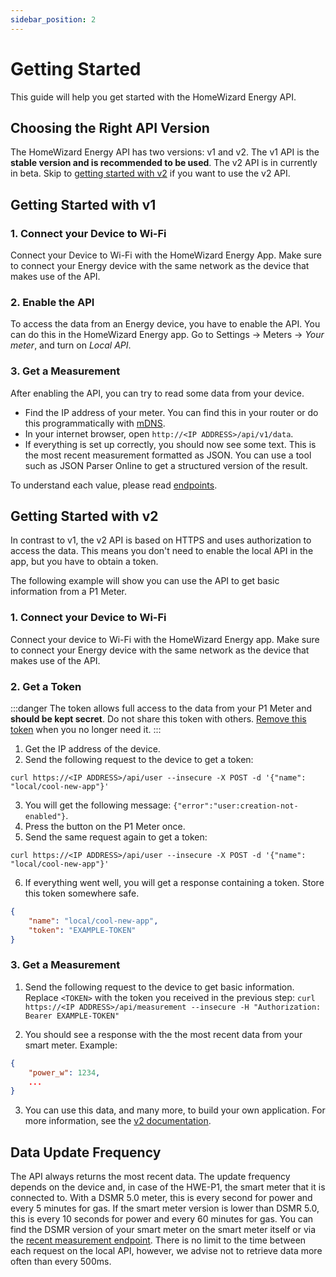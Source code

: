 ```yaml
---
sidebar_position: 2
---
```



# Getting Started

This guide will help you get started with the HomeWizard Energy API.

## Choosing the Right API Version

The HomeWizard Energy API has two versions: v1 and v2. The v1 API is the **stable version and is recommended to be used**. The v2 API is in currently in beta. Skip to [getting started with v2](#getting-started-with-v2) if you want to use the v2 API.

## Getting Started with v1

### 1. Connect your Device to Wi-Fi

Connect your Device to Wi-Fi with the <Link href="https://www.homewizard.nl/energy">HomeWizard Energy App</Link>. Make sure to connect your Energy device with the same network as the device that makes use of the API.

### 2. Enable the API

To access the data from an Energy device, you have to enable the API. You can do this in the <Link href="https://www.homewizard.nl/energy">HomeWizard Energy app</Link>. Go to Settings → Meters → _Your meter_, and turn on _Local API_.

### 3. Get a Measurement

After enabling the API, you can try to read some data from your device.

-   Find the IP address of your meter. You can find this in your router or do this programmatically with [mDNS](/docs/discovery).
-   In your internet browser, open `http://<IP ADDRESS>/api/v1/data`.
-   If everything is set up correctly, you should now see some text. This is the most recent measurement formatted as JSON. You can use a tool such as <Link to="http://json.parser.online.fr">JSON Parser Online</Link> to get a structured version of the result.

To understand each value, please read [endpoints](/docs/category/api-v1/).

## Getting Started with v2

In contrast to v1, the v2 API is based on HTTPS and uses authorization to access the data. This means you don't need to enable the local API in the app, but you have to obtain a token.

The following example will show you can use the API to get basic information from a P1 Meter.

### 1. Connect your Device to Wi-Fi

Connect your device to Wi-Fi with the <Link href="https://www.homewizard.nl/energy">HomeWizard Energy app</Link>. Make sure to connect your Energy device with the same network as the device that makes use of the API.

### 2. Get a Token

:::danger
The token allows full access to the data from your P1 Meter and **should be kept secret**. Do not share this token with others. [Remove this token](/docs/v2/authorization#delete-user) when you no longer need it.
:::

1. Get the IP address of the device.
2. Send the following request to the device to get a token:

```
curl https://<IP ADDRESS>/api/user --insecure -X POST -d '{"name": "local/cool-new-app"}'
```

3. You will get the following message: `{"error":"user:creation-not-enabled"}`.
4. Press the button on the P1 Meter once.
5. Send the same request again to get a token:

```
curl https://<IP ADDRESS>/api/user --insecure -X POST -d '{"name": "local/cool-new-app"}'
```

6. If everything went well, you will get a response containing a token. Store this token somewhere safe.

```json
{
    "name": "local/cool-new-app",
    "token": "EXAMPLE-TOKEN"
}
```

### 3. Get a Measurement

1. Send the following request to the device to get basic information. Replace `<TOKEN>` with the token you received in the previous step: `curl https://<IP ADDRESS>/api/measurement --insecure -H "Authorization: Bearer EXAMPLE-TOKEN"`

2. You should see a response with the the most recent data from your smart meter. Example:

```json
{
    "power_w": 1234,
    ...
}
```

3. You can use this data, and many more, to build your own application. For more information, see the [v2 documentation](/docs/category/api-v2).

## Data Update Frequency

The API always returns the most recent data. The update frequency depends on the device and, in case of the HWE-P1, the smart meter that it is connected to. With a DSMR 5.0 meter, this is every second for power and every 5 minutes for gas. If the smart meter version is lower than DSMR 5.0, this is every 10 seconds for power and every 60 minutes for gas. You can find the DSMR version of your smart meter on the smart meter itself or via the [recent measurement endpoint](/docs/v1/measurement). There is no limit to the time between each request on the local API, however, we advise not to retrieve data more often than every 500ms.

